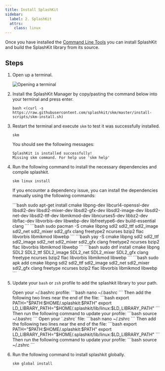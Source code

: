 ```yaml
---
title: Install SplashKit
sidebar:
  label: 2. SplashKit
  attrs:
    class: linux
---
```


Once you have installed the [Command Line Tools](/installation/linux/step-1/) you can install SplashKit and build the SplashKit library from its source.

## Steps

1. Open up a terminal.

    ![Opening a terminal](/gifs/linux/open-terminal.gif)

2. Install the SplashKit Manager by copy/pasting the command below into your terminal and press enter.

    ```shell
    bash <(curl -s https://raw.githubusercontent.com/splashkit/skm/master/install-scripts/skm-install.sh)
    ```

3. Restart the terminal and execute `skm` to test it was successfully installed.

    ```shell
    skm
    ```

    You should see the following messages:

    ```shell
    SplashKit is installed successfully!
    Missing skm command. For help use 'skm help'
    ```

4. Run the following command to install the necessary dependencies and compile splashkit.

    ```shell
    skm linux install
    ```

    If you encounter a dependency issue, you can install the dependencies manually using the following commands:

    <Tabs syncKey="linux-distro">
    <TabItem label="Ubuntu/Debian">
    ```bash
    sudo apt-get install cmake libpng-dev libcurl4-openssl-dev libsdl2-dev libsdl2-mixer-dev libsdl2-gfx-dev libsdl2-image-dev libsdl2-net-dev libsdl2-ttf-dev libmikmod-dev libncurses5-dev libbz2-dev libflac-dev libvorbis-dev libwebp-dev libfreetype6-dev build-essential clang
    ```
    </TabItem>
    <TabItem label="Arch (pacman)">
    ```bash
    sudo pacman -S cmake libpng sdl2 sdl2_ttf sdl2_image sdl2_net sdl2_mixer sdl2_gfx clang freetype2 ncurses bzip2 flac libvorbis libmikmod libwebp
    ```
    </TabItem>
    <TabItem label="Arch (yay)">
    ```bash
    yay -S cmake libpng sdl2 sdl2_ttf sdl2_image sdl2_net sdl2_mixer sdl2_gfx clang freetype2 ncurses bzip2 flac libvorbis libmikmod libwebp
    ```
    </TabItem>
    <TabItem label="Fedora">
    ```bash
    sudo dnf install cmake libpng SDL2 SDL2_ttf SDL2_image SDL2_net SDL2_mixer SDL2_gfx clang freetype ncurses bzip2 flac libvorbis libmikmod libwebp
    ```
    </TabItem>
    <TabItem label="Alpine">
    ```bash
    sudo apk add cmake libpng sdl2 sdl2_ttf sdl2_image sdl2_net sdl2_mixer sdl2_gfx clang freetype ncurses bzip2 flac libvorbis libmikmod libwebp
    ```
    </TabItem>
    </Tabs>

5. Update your `bash` or `zsh` profile to add the splashkit library to your path.

    <Tabs syncKey="bash-zsh">
    <TabItem label="bash">
    Open your ~/.bashrc profile:
    ```bash
    nano ~/.bashrc
    ```
    Then add the following two lines near the end of the file:
    ```bash
    export PATH="$PATH:$HOME/.splashkit:$PATH"
    export LD_LIBRARY_PATH="$HOME/.splashkit/lib/linux:$LD_LIBRARY_PATH"
    ```
    Then run the following command to update your profile:
    ```bash
    source ~/.bashrc
    ```
    </TabItem>
    <TabItem label="zsh">
    Open your `.zshrc` file:
    ```bash
    nano ~/.zshrc
    ```
    Then add the following two lines near the end of the file:
    ```bash
    export PATH="$PATH:$HOME/.splashkit:$PATH"
    export LD_LIBRARY_PATH="$HOME/.splashkit/lib/linux:$LD_LIBRARY_PATH"
    ```
    Then run the following command to update your profile:
    ```bash
    source ~/.zshrc
    ```
    </TabItem>
    </Tabs> 

6. Run the following command to install splashkit globally.

    ```shell
    skm global install
    ```
